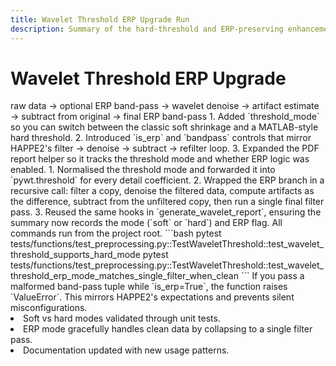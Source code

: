 ---
title: Wavelet Threshold ERP Upgrade Run
description: Summary of the hard-threshold and ERP-preserving enhancements.
---

# Wavelet Threshold ERP Upgrade

<Diagram name="Processing flow">
raw data -> optional ERP band-pass -> wavelet denoise -> artifact estimate -> subtract from original -> final ERP band-pass
</Diagram>

<Steps>
<Step title="What changed">
1. Added `threshold_mode` so you can switch between the classic soft shrinkage and a MATLAB-style hard threshold.
2. Introduced `is_erp` and `bandpass` controls that mirror HAPPE2's filter → denoise → subtract → refilter loop.
3. Expanded the PDF report helper so it tracks the threshold mode and whether ERP logic was enabled.
</Step>
<Step title="How we implemented it">
1. Normalised the threshold mode and forwarded it into `pywt.threshold` for every detail coefficient.
2. Wrapped the ERP branch in a recursive call: filter a copy, denoise the filtered data, compute artifacts as the difference, subtract from the unfiltered copy, then run a single final filter pass.
3. Reused the same hooks in `generate_wavelet_report`, ensuring the summary now records the mode (`soft` or `hard`) and ERP flag.
</Step>
<Step title="How to verify it yourself">
<Note>
All commands run from the project root.
</Note>
```bash
pytest tests/functions/test_preprocessing.py::TestWaveletThreshold::test_wavelet_threshold_supports_hard_mode
pytest tests/functions/test_preprocessing.py::TestWaveletThreshold::test_wavelet_threshold_erp_mode_matches_single_filter_when_clean
```
</Step>
<Step title="What to watch for next">
<Note>
If you pass a malformed band-pass tuple while `is_erp=True`, the function raises `ValueError`. This mirrors HAPPE2's expectations and prevents silent misconfigurations.
</Note>
</Step>
</Steps>

<Checklist>
<li>Soft vs hard modes validated through unit tests.</li>
<li>ERP mode gracefully handles clean data by collapsing to a single filter pass.</li>
<li>Documentation updated with new usage patterns.</li>
</Checklist>


